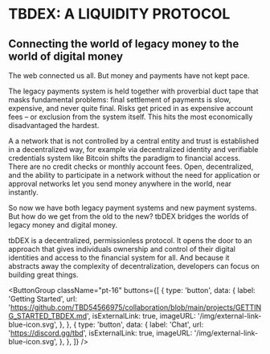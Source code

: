 # TBDEX: A LIQUIDITY PROTOCOL

## Connecting the world of legacy money to the world of digital money

The web connected us all. But money and payments have not kept pace.

The legacy payments system is held together with proverbial duct tape that masks fundamental problems: final settlement of payments is slow, expensive, and never quite final. Risks get priced in as expensive account fees – or exclusion from the system itself. This hits the most economically disadvantaged the hardest.

A <TooltipWrapper trigger="decentralized">a network that is not controlled by a central entity</TooltipWrapper> and <TooltipWrapper trigger="trustless">trust is established in a decentralized way, for example via decentralized identity and verifiable credentials</TooltipWrapper> system like Bitcoin shifts the paradigm to financial access. There are no credit checks or monthly account fees. Open, decentralized, and <TooltipWrapper trigger="permissionless">the ability to participate in a network without the need for application or approval</TooltipWrapper> networks let you send money anywhere in the world, near instantly.

So now we have both legacy payment systems and new payment systems. But how do we get from the old to the new? tbDEX bridges the worlds of legacy money and digital money.

tbDEX is a decentralized, permissionless protocol. It opens the door to <TooltipWrapper trigger="Self Sovereign Identity">an approach that gives individuals ownership and control of their digital identities</TooltipWrapper> and access to the financial system for all. And because it abstracts away the complexity of decentralization, developers can focus on building great things.

<ButtonGroup
  className="pt-16"
  buttons={[
    {
      type: 'button',
      data: {
        label: 'Getting Started',
        url: 'https://github.com/TBD54566975/collaboration/blob/main/projects/GETTING_STARTED_TBDEX.md',
        isExternalLink: true,
        imageURL: '/img/external-link-blue-icon.svg',
      },
    },
    {
      type: 'button',
      data: {
        label: 'Chat',
        url: 'https://discord.gg/tbd',
        isExternalLink: true,
        imageURL: '/img/external-link-blue-icon.svg',
      },
    },
  ]}
/>
